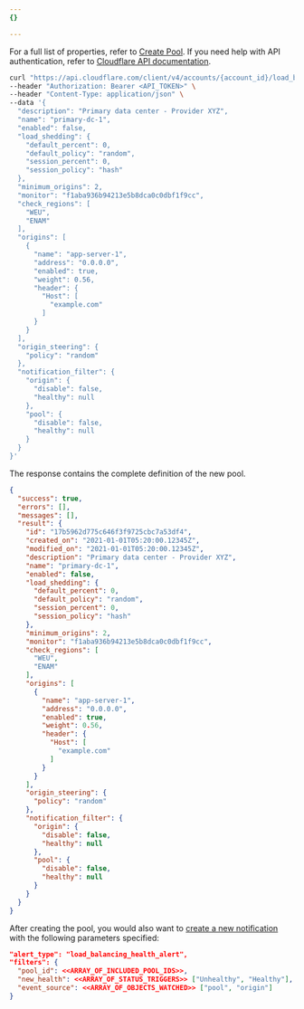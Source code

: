 ```yaml
---
{}

---
```


For a full list of properties, refer to [Create Pool](/api/operations/account-load-balancer-pools-create-pool). If you need help with API authentication, refer to [Cloudflare API documentation](/fundamentals/api/).

```bash title="Request"
curl "https://api.cloudflare.com/client/v4/accounts/{account_id}/load_balancers/pools" \
--header "Authorization: Bearer <API_TOKEN>" \
--header "Content-Type: application/json" \
--data '{
  "description": "Primary data center - Provider XYZ",
  "name": "primary-dc-1",
  "enabled": false,
  "load_shedding": {
    "default_percent": 0,
    "default_policy": "random",
    "session_percent": 0,
    "session_policy": "hash"
  },
  "minimum_origins": 2,
  "monitor": "f1aba936b94213e5b8dca0c0dbf1f9cc",
  "check_regions": [
    "WEU",
    "ENAM"
  ],
  "origins": [
    {
      "name": "app-server-1",
      "address": "0.0.0.0",
      "enabled": true,
      "weight": 0.56,
      "header": {
        "Host": [
          "example.com"
        ]
      }
    }
  ],
  "origin_steering": {
    "policy": "random"
  },
  "notification_filter": {
    "origin": {
      "disable": false,
      "healthy": null
    },
    "pool": {
      "disable": false,
      "healthy": null
    }
  }
}'
```

The response contains the complete definition of the new pool.

```json title="Response"
{
  "success": true,
  "errors": [],
  "messages": [],
  "result": {
    "id": "17b5962d775c646f3f9725cbc7a53df4",
    "created_on": "2021-01-01T05:20:00.12345Z",
    "modified_on": "2021-01-01T05:20:00.12345Z",
    "description": "Primary data center - Provider XYZ",
    "name": "primary-dc-1",
    "enabled": false,
    "load_shedding": {
      "default_percent": 0,
      "default_policy": "random",
      "session_percent": 0,
      "session_policy": "hash"
    },
    "minimum_origins": 2,
    "monitor": "f1aba936b94213e5b8dca0c0dbf1f9cc",
    "check_regions": [
      "WEU",
      "ENAM"
    ],
    "origins": [
      {
        "name": "app-server-1",
        "address": "0.0.0.0",
        "enabled": true,
        "weight": 0.56,
        "header": {
          "Host": [
            "example.com"
          ]
        }
      }
    ],
    "origin_steering": {
      "policy": "random"
    },
    "notification_filter": {
      "origin": {
        "disable": false,
        "healthy": null
      },
      "pool": {
        "disable": false,
        "healthy": null
      }
    }
  }
}
```

After creating the pool, you would also want to [create a new notification](/api/operations/notification-policies-create-a-notification-policy) with the following parameters specified:

```json
"alert_type": "load_balancing_health_alert",
"filters": {
  "pool_id": <<ARRAY_OF_INCLUDED_POOL_IDS>>,
  "new_health": <<ARRAY_OF_STATUS_TRIGGERS>> ["Unhealthy", "Healthy"],
  "event_source": <<ARRAY_OF_OBJECTS_WATCHED>> ["pool", "origin"]
}
```

